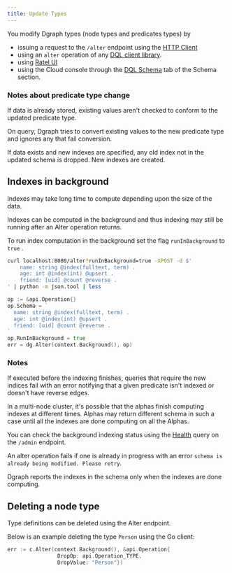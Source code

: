 ```yaml
---
title: Update Types
---
```


You modify Dgraph types (node types and predicates types) by

- issuing a request to the `/alter` endpoint using the
  [HTTP Client](/dgraph/sdks/http#alter-the-dql-schema)
- using an `alter` operation of any [DQL client library](/dgraph/sdks/overview).
- using [Ratel UI](/dgraph/ratel/schema)
- using the Cloud console through the
  [DQL Schema](https://cloud.dgraph.io/_/schema?tab=dqlschema) tab of the Schema
  section.

### Notes about predicate type change

If data is already stored, existing values aren't checked to conform to the
updated predicate type.

On query, Dgraph tries to convert existing values to the new predicate type and
ignores any that fail conversion.

If data exists and new indexes are specified, any old index not in the updated
schema is dropped. New indexes are created.

## Indexes in background

Indexes may take long time to compute depending upon the size of the data.

Indexes can be computed in the background and thus indexing may still be running
after an Alter operation returns.

To run index computation in the background set the flag `runInBackground` to
`true` .

```sh
curl localhost:8080/alter?runInBackground=true -XPOST -d $'
    name: string @index(fulltext, term) .
    age: int @index(int) @upsert .
    friend: [uid] @count @reverse .
' | python -m json.tool | less
```

```go
op := &api.Operation{}
op.Schema = `
  name: string @index(fulltext, term) .
  age: int @index(int) @upsert .
  friend: [uid] @count @reverse .
`
op.RunInBackground = true
err = dg.Alter(context.Background(), op)
```

### Notes

If executed before the indexing finishes, queries that require the new indices
fail with an error notifying that a given predicate isn't indexed or doesn't
have reverse edges.

In a multi-node cluster, it's possible that the alphas finish computing indexes
at different times. Alphas may return different schema in such a case until all
the indexes are done computing on all the Alphas.

You can check the background indexing status using the
[Health](/dgraph/self-managed/dgraph-alpha#querying-health) query on the
`/admin` endpoint.

An alter operation fails if one is already in progress with an error
`schema is already being modified. Please retry`.

Dgraph reports the indexes in the schema only when the indexes are done
computing.

## Deleting a node type

Type definitions can be deleted using the Alter endpoint.

Below is an example deleting the type `Person` using the Go client:

```go
err := c.Alter(context.Background(), &api.Operation{
                DropOp: api.Operation_TYPE,
                DropValue: "Person"})
```
